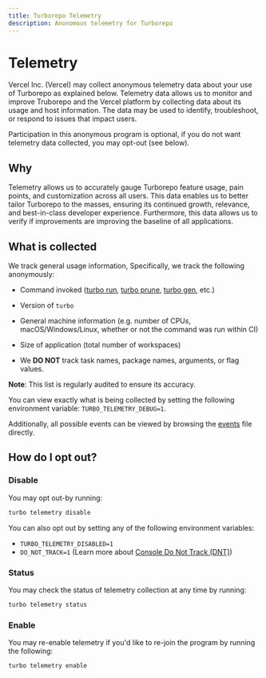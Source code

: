 ```yaml
---
title: Turborepo Telemetry
description: Anonomous telemetry for Turborepo
---
```


# Telemetry

Vercel Inc. (Vercel) may collect anonymous telemetry data about your use of Turborepo as explained below.
Telemetry data allows us to monitor and improve Truborepo and the Vercel platform by collecting data about its
usage and host information. The data may be used to identify, troubleshoot, or respond to issues
that impact users.

Participation in this anonymous program is optional, if you do not want telemetry data collected, you may opt-out (see below).

## Why

Telemetry allows us to accurately gauge Turborepo feature usage, pain points, and customization across all users.
This data enables us to better tailor Turborepo to the masses, ensuring its continued growth, relevance, and best-in-class developer experience.
Furthermore, this data allows us to verify if improvements are improving the baseline of all applications.

## What is collected

We track general usage information, Specifically, we track the following anonymously:

- Command invoked ([turbo run](/repo/docs/reference/command-line-reference/run), [turbo prune](/repo/docs/reference/command-line-reference/prune), [turbo gen](/repo/docs/reference/command-line-reference/gen), etc.)
- Version of `turbo`
- General machine information (e.g. number of CPUs, macOS/Windows/Linux, whether or not the command was run within CI)
- Size of application (total number of workspaces)

- We **DO NOT** track task names, package names, arguments, or flag values.

**Note**: This list is regularly audited to ensure its accuracy.

You can view exactly what is being collected by setting the following environment variable: `TURBO_TELEMETRY_DEBUG=1`.

Additionally, all possible events can be viewed by browsing the [events](https://github.com/vercel/turbo/blob/main/crates/turborepo-telemetry/src/events.rs) file directly.

## How do I opt out?

### Disable

You may opt out-by running:

```sh
turbo telemetry disable
```

You can also opt out by setting any of the following environment variables:

- `TURBO_TELEMETRY_DISABLED=1`
- `DO_NOT_TRACK=1` (Learn more about [Console Do Not Track (DNT)](https://consoledonottrack.com/))

### Status

You may check the status of telemetry collection at any time by running:

```sh
turbo telemetry status
```

### Enable

You may re-enable telemetry if you'd like to re-join the program by running the following:

```sh
turbo telemetry enable
```
